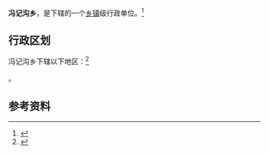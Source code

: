 {{中国乡级行政区|64/03/23/201/000}}

'''冯记沟乡'''，是{{PRC admin/fullname|64/03/23/201/000|3}}下辖的一个[[乡镇|乡镇]]级行政单位。<ref>{{PRC admin/ref sgc|{{PRC admin/parent|64/03/23/201/000}}}}</ref>

== 行政区划 ==

冯记沟乡下辖以下地区：<ref>{{PRC admin/ref sgc|64/03/23/201/000}}</ref>

{{PRC admin/children|64/03/23/201/000}}。

== 参考资料 ==

{{reflist}}

{{行政区划小作品}}
{{PRC admin/navcat|64/03/23/201/000}}